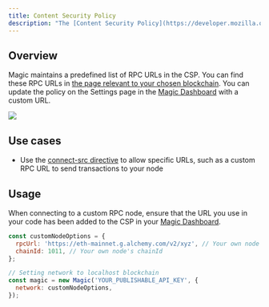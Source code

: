 ```yaml
---
title: Content Security Policy
description: "The [Content Security Policy](https://developer.mozilla.org/en-US/docs/Web/HTTP/Headers/Content-Security-Policy) (CSP) of a browser dictates what resources can load."
---
```


## Overview

Magic maintains a predefined list of RPC URLs in the CSP. You can find these RPC URLs in [the page relevant to your chosen blockchain](/docs/embedded-wallet/blockchains/overview). You can update the policy on the Settings page in the [Magic Dashboard](http://dashboard.magic.link) with a custom URL.

<Frame>
  <img src="/images/CSP-header.webp" />
</Frame>

## Use cases

- Use the [connect-src directive](https://developer.mozilla.org/en-US/docs/Web/HTTP/Headers/Content-Security-Policy/connect-src) to allow specific URLs, such as a custom RPC URL to send transactions to your node

## Usage

When connecting to a custom RPC node, ensure that the URL you use in your code has been added to the CSP in your [Magic Dashboard](https://dashboard.magic.link).

```javascript JavaScript icon="square-js"
const customNodeOptions = {
  rpcUrl: 'https://eth-mainnet.g.alchemy.com/v2/xyz', // Your own node URL
  chainId: 1011, // Your own node's chainId
};

// Setting network to localhost blockchain
const magic = new Magic('YOUR_PUBLISHABLE_API_KEY', {
  network: customNodeOptions,
});
```

